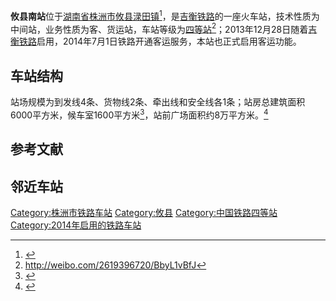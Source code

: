 {{Infobox China railway station
|车站名称= 攸县南站
|图片=201906 Platform of Youxiannan Station (1).jpg
|图片介绍=
|其他名称= 存联站
|车站拼音= YouXianNan
|英文名称= Youxiannan Railway Station<ref>{{Cite web |url=http://news.sina.com.cn/o/2012-09-18/080725196193.shtml |title=铁道部:火车站名含"东西南北"统一改用拼音 |accessdate=2016-07-30 |archive-date=2017-07-30 |archive-url=https://web.archive.org/web/20170730073100/http://news.sina.com.cn/o/2012-09-18/080725196193.shtml |dead-url=no }}</ref><ref>{{cite journal |author=[[铁道部运输局|铁道部运输局]] |journal = 铁路客货运输专刊 |year=2012 |issue=4 |title = 关于明确铁路车站站名英文译法的通知 |id = 运营运调电[2012]1911号 |page = 6}}</ref>
|车站代码= 35595
|电报码= YXG
|拼音码= YXN
|车站类型= 　
|技术性质= 中间站
|业务性质= 客、货运站
|始建时间= 2008年12月
|开通运营= 2013年12月28日
|车站位置= [[湖南省|湖南省]][[株洲市|株洲市]][[攸县|攸县]][[渌田镇|渌田镇]]存联村楼下
|坐标= {{Coord|26.8463324|N|113.3361153|E|format=dms|display=inline,title|type:railwaystation_region:CN}}
|归属= [[广州局集团|广州局集团]][[衡阳车务段|衡阳车务段]]<ref>{{cite news|title=一曲《衡车disco》为游子们送去家的温情|url=https://hn.rednet.cn/content/2020/01/13/6572729.html|publisher=红网|date=2020-01-13}}</ref>
|使用状态= 使用中
|线路= [[吉衡铁路|吉衡铁路]]
|车站等级= [[四等站_(中鐵)|四等站]]<ref>{{Citation|title=南昌铁路局关于重新公布车站等级等事项的通知|date=2016-06-20}}</ref>
|月台数目= 2
|侧式站台=<!--車站島式月臺的數目，此參數可選-->
|岛式站台=<!--車站月臺面的數目，此參數可選-->
|站台面= 2
|股道数目 = 4
|正线= 1
|到发线= 3
|其它线= 
|网站=
 }}
'''攸县南站'''位于[[湖南省|湖南省]][[株洲市|株洲市]][[攸县|攸县]][[渌田镇|渌田镇]]<ref>{{Cite web |url=http://hn.rednet.cn/c/2011/05/11/2255582.htm |title=衡茶吉铁路铺轨架桥 株洲设11个站 |access-date=2015-02-21 |archive-url=https://web.archive.org/web/20150221094316/http://hn.rednet.cn/c/2011/05/11/2255582.htm |archive-date=2015-02-21 |dead-url=yes }}</ref>，是[[吉衡铁路|吉衡铁路]]的一座火车站，技术性质为中间站，业务性质为客、货运站，车站等级为[[四等站_(中鐵)|四等站]]<ref>http://weibo.com/2619396720/BbyL1vBfJ</ref>；2013年12月28日随着[[吉衡铁路|吉衡铁路]]启用，2014年7月1日铁路开通客运服务，本站也正式启用客运功能。
== 车站结构 ==
站场规模为到发线4条、货物线2条、牵出线和安全线各1条；站房总建筑面积6000平方米，候车室1600平方米<ref name="histo">{{cite book|author=攸县地方志编纂委员会|title=攸县志1986-2010|url=http://218.76.24.115:8889/chorography/catalogue/getLevelOne?bookId=654626|publisher=方志出版社|year=2013|isbn=9787514409024|via=湖南数字方志馆}}</ref>{{rp|491}}，站前广场面积约8万平方米。<ref>{{Cite web|url=http://hn.rednet.cn/c/2010/12/13/2134982.htm|title=衡茶吉铁路攸县段建设进展顺利_湖南频道_红网|accessdate=2016-11-16|author=|date=2010-12-13|work=hn.rednet.cn|publisher=|archive-date=2016-11-16|archive-url=https://web.archive.org/web/20161116102038/http://hn.rednet.cn/c/2010/12/13/2134982.htm|dead-url=no}}</ref>

== 参考文献 ==
{{Reflist}}

== 邻近车站 ==
{{Start rail box|[[中国铁路|中国铁路]]}} 
{{s-inop|[[茶陵西站|茶陵西站]]}} 
{{s-line|[[吉衡铁路|吉衡铁路]]}} 
{{s-inop|[[安仁站|安仁站]]}} 
{{End box}} 

{{吉衡铁路}}
{{China-rail-stub}}
[[Category:株洲市铁路车站|Category:株洲市铁路车站]]
[[Category:攸县|Category:攸县]]
[[Category:中国铁路四等站|Category:中国铁路四等站]]
[[Category:2014年启用的铁路车站|Category:2014年启用的铁路车站]]